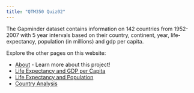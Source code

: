 ```yaml
---
title: "QTM350 Quiz02"
---
```


The Gapminder dataset contains information on 142 countries from 1952-2007 with 5 year intervals based on their country, continent, year, life-expectancy, population (in millions) and gdp per capita. 


Explore the other pages on this website:

- [About](about.qmd) - Learn more about this project!
- [Life Expectancy and GDP per Capita](life-gdp.qmd) 
- [Life Expectancy and Population](life-population.qmd) 
- [Country Analysis](country.qmd)


